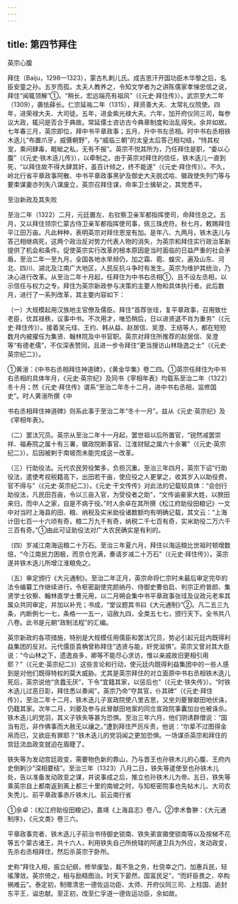 ```yaml
---
---
---
```

title: 第四节拜住
---



英宗心腹

拜住（Baiju，1298—1323），蒙古札剌儿氏。成吉思汗开国功臣木华黎之后，名臣安童之孙。五岁而孤，太夫人教养之，令知文学者为之讲陈儒家孝悌忠信之说，拜住“闻辄领解”①。“稍长，宏远端亮有祖风”（《元史·拜住传》）。武宗至大二年（1309），袭怯薛长。仁宗延祐二年（1315），拜资善大夫、太常礼仪院使。四年，进荣禄大夫、大司徒。五年，进金紫光禄大夫。六年，加开府仪同三司，每参议大政，辄问是否合于典故。常延儒士咨访古今典章制度和治乱得失。余并如故。七年春三月，英宗即位，拜中书平章政事；五月，升中书左丞相。时中书右丞相铁木迭儿“布置爪牙，威慑朝野”，与“威临三朝”的太皇太后答己相勾结，“恃其权宠，乘间肆毒，睚眦之私，无有不报”。英宗不悦其所为，乃任拜住是职，“委以心腹”（《元史·铁木迭儿传》），以牵制之。由于英宗对拜住的信任，铁木迭儿一直到死，“以拜住故不得大肆其奸，虽百计倾之，终不能遂”（《元史·拜住传》）。不久，岭北行省平章政事阿散、中书平章政事黑驴及御史大夫脱忒哈、徽政使失列门等与要束谋妻亦列失八谋废立，英宗召拜住谋，命率卫士擒斩之，其党悉平。

至治新政及其失败

至治二年（1322）二月，元廷置左、右钦察卫亲军都指挥使司，命拜住总之。五月，又以拜住领宗仁蒙古侍卫亲军都指挥使司事，佩三珠虎符。秋七月，敕赐拜住平江田万亩。凡此种种，表明英宗对拜住恩宠有加。是年八、九两月，铁木迭儿与答己相继病死，这两个政治反对势力代表人物的消失，为英宗和拜住实行政治革新提供了机会和条件。促使英宗实行改革的根本原因是当时面临的日益严重的社会矛盾，至治二年一至九月，全国各地水旱频仍，加之霜、雹、蝗灾，遍及山东、河北、四川、湖北及江南广大地区，人民反抗斗争时有发生。英宗为维护其统治，乃决心进行改革。从至治二年十月起，任拜住为中书右丞相①，且不设左丞相，以示信任与权力之专。拜住为英宗新政参与决策的主要人物和具体执行者。此后数月，进行了一系列改革，其主要内容如下：

（一）大规模起用汉族地主官僚及儒臣。拜住“首荐张珪，复平章政事，召用致仕老臣，优其禄秩，议事中书。不次用才，唯恐稍后，日以进贤退不肖为重务”（《元史·拜住传》）。接着吴元珪、王约、韩从益、赵居信、吴澄、王结等人，都在短短数月内被擢任为集贤、翰林院及中书官职。英宗对拜住所推荐的赵居信、吴澄等“有德老儒”，不仅深表赞同，且进一步令拜住“更当搜访山林隐逸之士”（《元史·英宗纪二》）。

①黄溍：《中书右丞相拜住神道碑》，《黄金华集》卷二四。①英宗任拜住为中书右丞相的具体年月，《元史·英宗纪》及同书《宰相年表》均载系至治二年（1322）冬十月；然《元史·拜住传》谓系“至治二年冬十二月，进中书右丞相，监修国史”。时人黄溍所撰《中

书右丞相拜住神道碑》则系此事于至治二年“冬十一月”。兹从《元史·英宗纪》及《宰相年表》。

（二）罢汰冗员。英宗从至治二年十一月起，罢世祖以后所置官，“锐然减罢崇祥、福寿院之属十有三署，徽政院断事官、江淮财赋之属六十余署”（《元史·英宗纪二》）。后因被剌于南坡而未能完成这一改革。

（三）行助役法。元代农民劳役繁多，负担沉重。至治三年四月，英宗下诏“行助役法，遣使考视税籍高下，出田若干亩，使应役之人更掌之，收其岁入以助役费，官不得与”（《元史·英宗纪二》）。《元史·干文传传》对此法的记载较具体：“会创行助役法，凡民田百亩，令以三亩入官，为受役者之助”，“文传谕豪家大姓，以腴田来归，而中人之家，自是不病于役。”时人余卓在其所撰《松江府助役田粮记》一文中对当时上海县的田、粮、纳税及实米助役诸数额均有明确记载，其文云：“上海计田七百一十六顷有奇，粮二万九千有奇，纳税二千七百有奇，实米助役二万六千三百有奇。”①由此可证助役法对广大农民确实是有利的。

（四）岁减江南海运粮二十万石。至治三年夏六月，拜住以海运粮比世祖时顿增数倍，“今江南民力困极，而京仓充满，奏请岁减二十万石”（《元史·拜住传》）。英宗遂并铁木迭儿所增江淮粮免之。

（五）审定颁行《大元通制》。至治二年正月，英宗命将仁宗时未最后审定完毕的法令编纂工作继续进行，令枢密副使完颜纳丹、侍御史曹伯启、判宗正府普颜、集贤学士钦察、翰林直学士曹元用，以二月朔会集中书平章政事张珪及议政元老率其属众共同审定，并加以补充；书成，“堂议题其书曰《大元通制》”②。凡二五三九条，内断例七一七，条格一一五一，诏赦九四，全类五七七，颁行天下。全书共八八卷。此书是元朝“政制法程”的汇编。

英宗新政的各项措施，特别是大规模任用儒臣和罢汰冗员，势必引起元廷内既得利益集团的反对。元代儒臣袁桷曾称拜住“选贤与能，奸党滋惧”。英宗又曾对其大臣说：“今山林之下，遗逸良多，卿等不能尽心求访，惟以亲戚故旧更相引用耶？”（《元史·英宗纪二》）这些言论和行动，使元廷内既得利益集团中的一些人感到是对他们既得特权的莫大威胁。尤其是英宗拜住的对立面原中书右丞相铁木迭儿死后，英宗说他“贪蠹无厌”，下令“宜籍其家，以惩后也”（《元史·铁失传》）。“时铁木迭儿过恶日彰，拜住悉以奏闻”，英宗乃命“夺其官，仆其碑”（《元史·拜住传》）。至治二年十二月，铁木迭儿子宣政院使八里吉思，又坐刘夔冒献田地伏诛，仍籍其家。次年二月，刘夔及参与此冒献田地案的同佥宣政院事囊加台也被诛杀。铁木迭儿的党羽，其义子铁失等甚为恐惧。至治三年六月，他们阴诱群僧说：“国当有厄，非作佛事而大赦无以禳之。”遭到拜住严厉斥责，他说：“尔辈不过图得金帛而已，又欲庇有罪耶？”铁木迭儿的党羽闻之更加恐惧。一场谋杀英宗和拜住的宫廷流血政变就迫在眉睫了。

铁失等为发动宫廷政变，需要物色新的靠山，乃与晋王也孙铁木儿的心腹、王府内史倒剌沙“深相要结”。至治三年（1323）八月二日，铁失等遣使至也孙铁木儿处，告以准备发动政变之谋，并说事成之后，推立也孙铁木儿为帝。五日，铁失等乘英宗自上都南返到离上都三十里的南坡之时，与知枢密院事也先帖木儿、大司农失秃儿、前平章政事赤斤铁木儿、前云南行省

①余卓：《松江府助役田粮记》，嘉靖《上海县志》卷八。②孛术鲁翀：《大元通制序》，《元文类》卷三六。

平章政事完者、铁木迭儿子前治书侍御史锁南、铁失弟宣徽使锁南等以及按梯不花等五个蒙古诸王，共十六人，利用铁失自己所统辖的阿速卫兵为外应，发动政变，先杀右丞相拜住，然后杀英宗于卧所。

史称“拜住入相，振立纪纲，修举废坠，裁不急之务，杜侥幸之门，加惠兵民，轻徭薄敛。英宗倚之，相与励精图治。时天下晏然，国富民足”，“而奸臣畏之，卒构祸难云”。泰定初，制赠清忠一德佐运功臣、太师、开府仪同三司、上柱国、追封东平王，谥忠献。至正初，改至仁孚道一德佐运功臣，余如故。